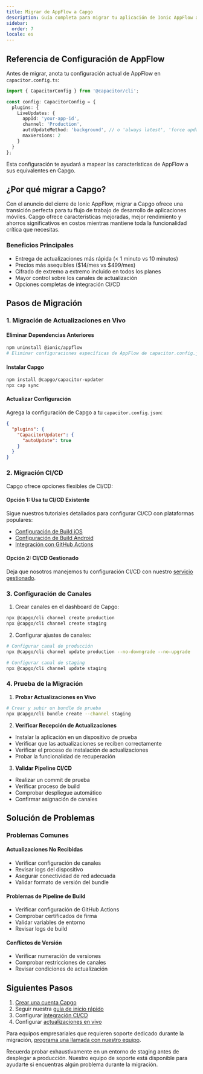 ```yaml
---
title: Migrar de AppFlow a Capgo
description: Guía completa para migrar tu aplicación de Ionic AppFlow a Capgo
sidebar:
  order: 7
locale: es
---
```


## Referencia de Configuración de AppFlow

Antes de migrar, anota tu configuración actual de AppFlow en `capacitor.config.ts`:

```typescript
import { CapacitorConfig } from '@capacitor/cli';

const config: CapacitorConfig = {
  plugins: {
    LiveUpdates: {
      appId: 'your-app-id',
      channel: 'Production',
      autoUpdateMethod: 'background', // o 'always latest', 'force update'
      maxVersions: 2
    }
  }
};
```

Esta configuración te ayudará a mapear las características de AppFlow a sus equivalentes en Capgo.

## ¿Por qué migrar a Capgo?

Con el anuncio del cierre de Ionic AppFlow, migrar a Capgo ofrece una transición perfecta para tu flujo de trabajo de desarrollo de aplicaciones móviles. Capgo ofrece características mejoradas, mejor rendimiento y ahorros significativos en costos mientras mantiene toda la funcionalidad crítica que necesitas.

### Beneficios Principales
- Entrega de actualizaciones más rápida (< 1 minuto vs 10 minutos)
- Precios más asequibles ($14/mes vs $499/mes)
- Cifrado de extremo a extremo incluido en todos los planes
- Mayor control sobre los canales de actualización
- Opciones completas de integración CI/CD

## Pasos de Migración

### 1. Migración de Actualizaciones en Vivo

#### Eliminar Dependencias Anteriores
```bash
npm uninstall @ionic/appflow
# Eliminar configuraciones específicas de AppFlow de capacitor.config.json
```

#### Instalar Capgo
```bash
npm install @capgo/capacitor-updater
npx cap sync
```

#### Actualizar Configuración
Agrega la configuración de Capgo a tu `capacitor.config.json`:
```json
{
  "plugins": {
    "CapacitorUpdater": {
      "autoUpdate": true
    }
  }
}
```

### 2. Migración CI/CD

Capgo ofrece opciones flexibles de CI/CD:

#### Opción 1: Usa tu CI/CD Existente
Sigue nuestros tutoriales detallados para configurar CI/CD con plataformas populares:
- [Configuración de Build iOS](https://capgo.app/blog/automatic-capacitor-ios-build-github-action/)
- [Configuración de Build Android](https://capgo.app/blog/automatic-capacitor-android-build-github-action/)
- [Integración con GitHub Actions](https://capgo.app/blog/automatic-capacitor-ios-build-github-action/)

#### Opción 2: CI/CD Gestionado
Deja que nosotros manejemos tu configuración CI/CD con nuestro [servicio gestionado](https://cal.com/martindonadieu/mobile-ci-cd-done-for-you).

### 3. Configuración de Canales

1. Crear canales en el dashboard de Capgo:
```bash
npx @capgo/cli channel create production
npx @capgo/cli channel create staging
```

2. Configurar ajustes de canales:
```bash
# Configurar canal de producción
npx @capgo/cli channel update production --no-downgrade --no-upgrade

# Configurar canal de staging
npx @capgo/cli channel update staging
```

### 4. Prueba de la Migración

1. **Probar Actualizaciones en Vivo**
```bash
# Crear y subir un bundle de prueba
npx @capgo/cli bundle create --channel staging
```

2. **Verificar Recepción de Actualizaciones**
- Instalar la aplicación en un dispositivo de prueba
- Verificar que las actualizaciones se reciben correctamente
- Verificar el proceso de instalación de actualizaciones
- Probar la funcionalidad de recuperación

3. **Validar Pipeline CI/CD**
- Realizar un commit de prueba
- Verificar proceso de build
- Comprobar despliegue automático
- Confirmar asignación de canales

## Solución de Problemas

### Problemas Comunes

#### Actualizaciones No Recibidas
- Verificar configuración de canales
- Revisar logs del dispositivo
- Asegurar conectividad de red adecuada
- Validar formato de versión del bundle

#### Problemas de Pipeline de Build
- Verificar configuración de GitHub Actions
- Comprobar certificados de firma
- Validar variables de entorno
- Revisar logs de build

#### Conflictos de Versión
- Verificar numeración de versiones
- Comprobar restricciones de canales
- Revisar condiciones de actualización

## Siguientes Pasos

1. [Crear una cuenta Capgo](/register/)
2. Seguir nuestra [guía de inicio rápido](/docs/getting-started/quickstart/)
3. Configurar [integración CI/CD](/docs/getting-started/cicd-integration/)
4. Configurar [actualizaciones en vivo](/docs/live-updates/)

Para equipos empresariales que requieren soporte dedicado durante la migración, [programa una llamada con nuestro equipo](https://cal.com/martindonadieu/capgo-enterprise-inquiry).

Recuerda probar exhaustivamente en un entorno de staging antes de desplegar a producción. Nuestro equipo de soporte está disponible para ayudarte si encuentras algún problema durante la migración.
